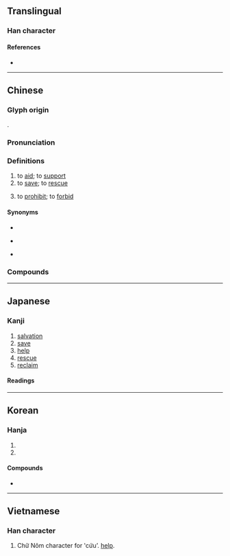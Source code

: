 {{character info}}
==Translingual==

===Han character===
{{Han char|rn=66|rad=攴|as=07|sn=11|four=48140|canj=IEOK|ids=⿰求攵}}

====References====
* {{Han ref|kx=0471.090|dkj=13221|dj=0823.090|hdz=21460.010|uh=6551|ud=25937|bh=B1CF|bd=45519}}

----

==Chinese==
{{zh-forms}}

===Glyph origin===
{{Han etym}}
{{Han compound|求|攵|ls=psc|c1=p|c2=s}}.

===Pronunciation===
{{zh-pron
|m=jiù
|m-s=
|dg=
|c=gau3
|c-t=
|g=
|h=pfs=kiu
|j=
|mb=giù
|md=géu
|mn=kiù
|mn-t=giu3
|w=
|x=
|mc=y
|oc=y
|cat=v
}}

===Definitions===
{{zh-hanzi}}

# to [[aid]]; to [[support]]
# to [[save]]; to [[rescue]]
#: {{zh-x|只有 社會主義 能夠 救 ^中國。|Only socialism can '''save''' China.}}
# {{lb|zh|classical}} to [[prohibit]]; to [[forbid]]

====Synonyms====
* {{s|to aid}}
{{zh-syn-saurus|幫助}}
* {{s|to save}}
{{zh-syn-saurus|拯救}}
* {{s|to prohibit}}
{{zh-syn-saurus|禁止}}

===Compounds===
{{zh-der|救命|救人|救護|救贖|救生|以火救火|傾身營救|不可救藥|急救法|從井救人|急救|以水救水|匡救|急救包|公共救助|失業救濟|引足救經|圍魏救趙|得救|失業救助|同憂相救|呼救|匡君救主|匍匐之救|同惡相救|搶救|收救|抱薪救焚|挽救|救災|抱薪救火|打救|救護站|救應|救拔|救過補闕|救國團|救世主|拔救|災害救濟|拯溺救焚|營救|救星|救困扶危|救荒|救焚拯溺|救過不贍|救苦救難|目蓮救母|救火車|救生筏|救火栓|救經引足|求救|救亡圖存|救風塵|救難船|救急|救度|救火機|救治|社會救濟|披麻救火|救生圈|救亡|救濟|救災恤患|海上救難|援救|無可救藥|救濟院|救助|有救|救總|殺身救國|扶危救困|拯救|振救|救生衣|獲救|撲救|現金救助|社會救助|救難|救活|捨己救人|救搭|救民水火|救火投薪|相救|救兵|救濟金|救生艇|救駕|普救寺|搜救|申救|搭救|救命之恩|救國|救死扶傷|無藥可救|救護車|救取|濟世救人|潑油救火|救助金|救援|救生船|救世軍|救解|救火|救火員|普救|救火揚沸|救藥|灌救|救生員|救世|矜貧救厄|捨命救人|貧民救助|答救|討救|自救不暇|補偏救弊|自救|討救兵|行政救濟|見溺不救|緹縈救父|負薪救火|補救|首尾相救|補救教學|醫時救弊|解救|遇救|見死不救|自力救濟}}

{{zh-cat|Elementary}}

----

==Japanese==

===Kanji===
{{ja-kanji|grade=4|rs=攴07}}

# [[salvation]]
# [[save]]
# [[help]]
# [[rescue]]
# [[reclaim]]

====Readings====
{{ja-readings
|goon=く
|kanon=きゅう
|kun=すく-う, すくい
}}

----

==Korean==

===Hanja===
{{ko-hanja|건지다|건질|구}}

# {{hanja form of|구|[[save]], [[rescue]], [[relieve]]}}
# {{hanja form of|구|[[help]], [[aid]]}}

====Compounds====
* {{ko-l|구원|[[rescue]]|救援}}

----

==Vietnamese==

===Han character===
{{vi-hantu|cứu|rs=攴07}}

# Chữ Nôm character for ʽcứuʼ. [[help]].